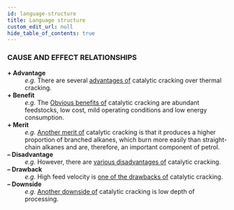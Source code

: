 ```yaml
---
id: language-structure
title: Language structure
custom_edit_url: null
hide_table_of_contents: true
---
```


### CAUSE AND EFFECT RELATIONSHIPS

<dl>
  <dt>
    <b>+ Advantage</b>
  </dt>
  <dd>
    <em>e.g.</em> There are several <u>advantages of</u> catalytic cracking over
    thermal cracking.
  </dd>
  <dt>
    <b>+ Benefit</b>
  </dt>
  <dd>
    <em>e.g.</em> The <u>Obvious benefits of</u> catalytic cracking are abundant
    feedstocks, low cost, mild operating conditions and low energy consumption.
  </dd>
  <dt>
    <b>+ Merit</b>
  </dt>
  <dd>
    <em>e.g.</em> <u>Another merit of</u> catalytic cracking is that it produces
    a higher proportion of branched alkanes, which burn more easily than
    straight-chain alkanes and are, therefore, an important component of petrol.
  </dd>
  <dt>
    <b>– Disadvantage</b>
  </dt>
  <dd>
    <em>e.g.</em> However, there are <u>various disadvantages of</u> catalytic
    cracking.
  </dd>
  <dt>
    <b>– Drawback</b>
  </dt>
  <dd>
    <em>e.g.</em> High feed velocity is <u>one of the drawbacks of</u> catalytic
    cracking.
  </dd>
  <dt>
    <b>– Downside</b>
  </dt>
  <dd>
    <em>e.g.</em> <u>Another downside of</u> catalytic cracking is low depth of
    processing.
  </dd>
</dl>
